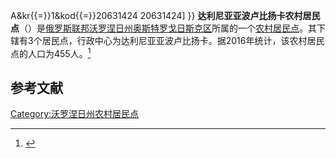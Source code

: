{{Infobox Settlement
| official_name = 达利尼亚亚波卢比扬卡农村居民点
| native_name = Дальнеполубянское сельское поселение
| settlement_type = [[农村居民点|农村居民点]]
| subdivision_type = [[国家|国家]]
| subdivision_type1 = [[州_(俄罗斯)|州]]
| subdivision_type2 = [[区_(苏联)|区]]
| subdivision_name = {{RUS}}
| subdivision_name1 = [[沃罗涅日州|沃罗涅日州]]
| subdivision_name2 = [[奥斯特罗戈日斯克区|奥斯特罗戈日斯克区]]
| seat_type = 行政中心
| seat = 达利尼亚亚波卢比扬卡
| population_as_of=2016
| population_footnotes = <ref name=stat />
| population_total = 455
| coordinates_display = inline,title
| latd = 50.7300432 | latm =  | lats =  | latNS = N
| longd = 39.029274 | longm =  | longs =  | longEW = E
| timezone = [[莫斯科时间|MSK]]
| utc_offset = +3
| blank_name = [[俄罗斯市政土地区划代码|OKTMO编码]]
| blank_info = [http://classif.spb.ru/classificators/view/tma.php?st{{=}}A&kr{{=}}1&kod{{=}}20631424 20631424]
}}
'''达利尼亚亚波卢比扬卡农村居民点'''（{{lang-ru|Дальнеполубянское сельское поселение}}）是[[俄罗斯联邦|俄罗斯联邦]][[沃罗涅日州|沃罗涅日州]][[奥斯特罗戈日斯克区|奥斯特罗戈日斯克区]]所属的一个[[农村居民点|农村居民点]]。其下辖有3个居民点，行政中心为达利尼亚亚波卢比扬卡。据2016年统计，该农村居民点的人口为455人。<ref name=stat>{{cite web | url = http://www.gks.ru/free_doc/doc_2016/bul_dr/mun_obr2016.rar | title = Численность населения Российской Федерации по муниципальным образованиям на 1 января 2016 года | language = ru | accessdate = 2017-01-02 | archive-date = 2019-05-13 | archive-url = https://web.archive.org/web/20190513150350/http://www.gks.ru/free_doc/doc_2016/bul_dr/mun_obr2016.rar | dead-url = no }}</ref>

== 参考文献 ==
{{reflist}}

{{Russia-stub}}

[[Category:沃罗涅日州农村居民点|Category:沃罗涅日州农村居民点]]